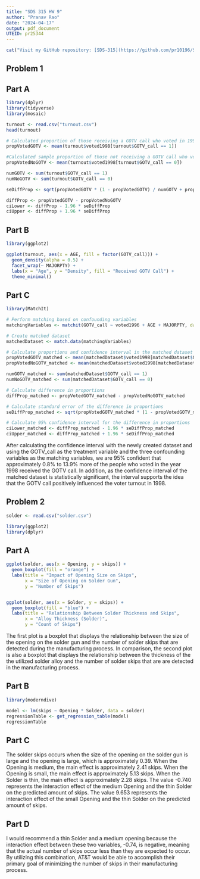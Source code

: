 ---
title: "SDS 315 HW 9"
author: "Pranav Rao" 
date: "2024-04-17"
output: pdf_document
UTEID: pr25344
---


```{r , echo=FALSE}
cat("Visit my GitHub repository: [SDS-315](https://github.com/pr10196/SDS-315/edit/main/SDS%20315%20HW9.Rmd")
```

## Problem 1


## Part A

```{r, echo=FALSE}
library(dplyr)
library(tidyverse)
library(mosaic)

turnout <- read.csv("turnout.csv")
head(turnout)

# Calculated proportion of those receiving a GOTV call who voted in 1998
propVotedGOTV <- mean(turnout$voted1998[turnout$GOTV_call == 1])

#Calculated sample proportion of those not receiving a GOTV call who voted in 1998
propVotedNoGOTV <- mean(turnout$voted1998[turnout$GOTV_call == 0])

numGOTV <- sum(turnout$GOTV_call == 1)
numNoGOTV <- sum(turnout$GOTV_call == 0)

seDiffProp <- sqrt(propVotedGOTV * (1 - propVotedGOTV) / numGOTV + propVotedNoGOTV * (1 - propVotedNoGOTV) / numNoGOTV)

diffProp <- propVotedGOTV - propVotedNoGOTV
ciLower <- diffProp - 1.96 * seDiffProp
ciUpper <- diffProp + 1.96 * seDiffProp
```


## Part B

```{r, echo=FALSE}
library(ggplot2)

ggplot(turnout, aes(x = AGE, fill = factor(GOTV_call))) + 
  geom_density(alpha = 0.5) + 
  facet_wrap(~ MAJORPTY) +
  labs(x = "Age", y = "Density", fill = "Received GOTV Call") +
  theme_minimal()
```

## Part C

```{r, echo=FALSE}
library(MatchIt)

# Perform matching based on confounding variables
matchingVariables <- matchit(GOTV_call ~ voted1996 + AGE + MAJORPTY, data = turnout, method = "nearest", ratio = 5)

# Create matched dataset
matchedDataset <- match.data(matchingVariables)

# Calculate proportions and confidence interval in the matched dataset
propVotedGOTV_matched <- mean(matchedDataset$voted1998[matchedDataset$GOTV_call == 1], na.rm = TRUE)
propVotedNoGOTV_matched <- mean(matchedDataset$voted1998[matchedDataset$GOTV_call == 0], na.rm = TRUE)

numGOTV_matched <- sum(matchedDataset$GOTV_call == 1)
numNoGOTV_matched <- sum(matchedDataset$GOTV_call == 0)

# Calculate difference in proportions
diffProp_matched <- propVotedGOTV_matched - propVotedNoGOTV_matched

# Calculate standard error of the difference in proportions
seDiffProp_matched <- sqrt(propVotedGOTV_matched * (1 - propVotedGOTV_matched) / numGOTV_matched + propVotedNoGOTV_matched * (1 - propVotedNoGOTV_matched) / numNoGOTV_matched)

# Calculate 95% confidence interval for the difference in proportions
ciLower_matched <- diffProp_matched - 1.96 * seDiffProp_matched
ciUpper_matched <- diffProp_matched + 1.96 * seDiffProp_matched

```

After calculating the confidence interval with the newly created dataset and using the GOTV_call as the treatment variable and the three confounding variables as the matching variables, we are 95% confident that approximately 0.8% to 13.9% more of the people who voted in the year 1998 received the GOTV call. In addition, as the confidence interval of the matched dataset is statistically significant, the interval supports the idea that the GOTV call positively influenced the voter turnout in 1998.       

## Problem 2

```{r, echo=FALSE}
solder <- read.csv("solder.csv")

library(ggplot2)
library(dplyr)
```

## Part A

```{r, echo=FALSE}
ggplot(solder, aes(x = Opening, y = skips)) +
  geom_boxplot(fill = "orange") +
  labs(title = "Impact of Opening Size on Skips",
       x = "Size of Opening on Solder Gun",
       y = "Number of Skips")


ggplot(solder, aes(x = Solder, y = skips)) +
  geom_boxplot(fill = "blue") +
  labs(title = "Relationship Between Solder Thickness and Skips",
       x = "Alloy Thickness (Solder)",
       y = "Count of Skips")
```

The first plot is a boxplot that displays the relationship between the size of the opening on the solder gun and the number of solder skips that are detected during the manufacturing process. In comparison, the second plot is also a boxplot that displays the relationship between the thickness of the the utilized solder alloy and the number of solder skips that are are detected in the manufacturing process.  


## Part B

```{r, echo=FALSE}
library(moderndive)

model <- lm(skips ~ Opening * Solder, data = solder)
regressionTable <- get_regression_table(model)
regressionTable
```

## Part C

The solder skips occurs when the size of the opening on the solder gun is large and the opening is large, which is approximately 0.39.
When the Opening is medium, the main effect is approximately 2.41 skips.
When the Opening is small, the main effect is approximately 5.13 skips.
When the Solder is thin, the main effect is approximately 2.28 skips.
The value -0.740 represents the interaction effect of the medium Opening and the thin Solder on the predicted amount of skips.
The value 9.653 represents the interaction effect of the small Opening and the thin Solder on the predicted amount of skips.


## Part D

I would recommend a thin Solder and a medium opening because the interaction effect between these two variables, -0.74, is negative, meaning that the actual number of skips occur less than they are expected to occur. By utilizing this combination, AT&T would be able to accomplish their primary goal of minimizing the number of skips in their manufacturing process. 
